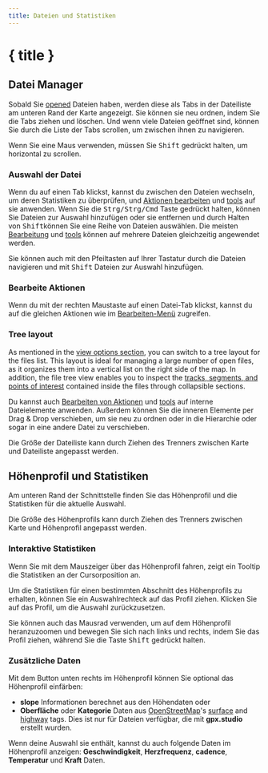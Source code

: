 ```yaml
---
title: Dateien und Statistiken
---
```


<script>
</script>

# { title }

## Datei Manager

Sobald Sie [opened](./menu/file) Dateien haben, werden diese als Tabs in der Dateiliste am unteren Rand der Karte angezeigt.
Sie können sie neu ordnen, indem Sie die Tabs ziehen und löschen.
Und wenn viele Dateien geöffnet sind, können Sie durch die Liste der Tabs scrollen, um zwischen ihnen zu navigieren.

<DocsNote>

Wenn Sie eine Maus verwenden, müssen Sie <kbd>Shift</kbd> gedrückt halten, um horizontal zu scrollen.

</DocsNote>

### Auswahl der Datei

Wenn du auf einen Tab klickst, kannst du zwischen den Dateien wechseln, um deren Statistiken zu überprüfen, und [Aktionen bearbeiten](./menu/edit) und [tools](./toolbar) auf sie anwenden.
Wenn Sie die <kbd>Strg/Strg/Cmd</kbd> Taste gedrückt halten, können Sie Dateien zur Auswahl hinzufügen oder sie entfernen und durch Halten von <kbd>Shift</kbd>können Sie eine Reihe von Dateien auswählen.
Die meisten [Bearbeitung](./menu/edit) und [tools](./toolbar) können auf mehrere Dateien gleichzeitig angewendet werden.

<DocsNote>

Sie können auch mit den Pfeiltasten auf Ihrer Tastatur durch die Dateien navigieren und mit <kbd>Shift</kbd> Dateien zur Auswahl hinzufügen.

</DocsNote>

### Bearbeite Aktionen

Wenn du mit der rechten Maustaste auf einen Datei-Tab klickst, kannst du auf die gleichen Aktionen wie im [Bearbeiten-Menü](./menu/edit) zugreifen.

### Tree layout

As mentioned in the [view options section](./menu/view), you can switch to a tree layout for the files list.
This layout is ideal for managing a large number of open files, as it organizes them into a vertical list on the right side of the map.
In addition, the file tree view enables you to inspect the [tracks, segments, and points of interest](./gpx) contained inside the files through collapsible sections.

Du kannst auch [Bearbeiten von Aktionen](./menu/edit) und [tools](./toolbar) auf interne Dateielemente anwenden.
Außerdem können Sie die inneren Elemente per Drag & Drop verschieben, um sie neu zu ordnen oder in die Hierarchie oder sogar in eine andere Datei zu verschieben.

<DocsNote>

Die Größe der Dateiliste kann durch Ziehen des Trenners zwischen Karte und Dateiliste angepasst werden.

</DocsNote>

## Höhenprofil und Statistiken

Am unteren Rand der Schnittstelle finden Sie das Höhenprofil und die Statistiken für die aktuelle Auswahl.

<DocsNote>

Die Größe des Höhenprofils kann durch Ziehen des Trenners zwischen Karte und Höhenprofil angepasst werden.

</DocsNote>

### Interaktive Statistiken

Wenn Sie mit dem Mauszeiger über das Höhenprofil fahren, zeigt ein Tooltip die Statistiken an der Cursorposition an.

Um die Statistiken für einen bestimmten Abschnitt des Höhenprofils zu erhalten, können Sie ein Auswahlrechteck auf das Profil ziehen.
Klicken Sie auf das Profil, um die Auswahl zurückzusetzen.

Sie können auch das Mausrad verwenden, um auf dem Höhenprofil heranzuzoomen und bewegen Sie sich nach links und rechts, indem Sie das Profil ziehen, während Sie die Taste <kbd>Shift</kbd> gedrückt halten.

### Zusätzliche Daten

Mit dem <kbd><ChartNoAxesColumn size="16" class="inline-block" style="margin-bottom: 2px"/></kbd> Button unten rechts im Höhenprofil können Sie optional das Höhenprofil einfärben:

- **slope** Informationen berechnet aus den Höhendaten oder
- **Oberfläche** oder **Kategorie** Daten aus <a href="https://www.openstreetmap.org/" target="_blank">OpenStreetMap</a>'s <a href="https://wiki.openstreetmap.org/wiki/Key:surface" target="_blank">surface</a> and <a href="https://wiki.openstreetmap.org/wiki/Key:highway" target="_blank">highway</a> tags.
  Dies ist nur für Dateien verfügbar, die mit **gpx.studio** erstellt wurden.

Wenn deine Auswahl sie enthält, kannst du auch folgende Daten im Höhenprofil anzeigen: **Geschwindigkeit**, **Herzfrequenz**, **cadence**, **Temperatur** und **Kraft** Daten.

